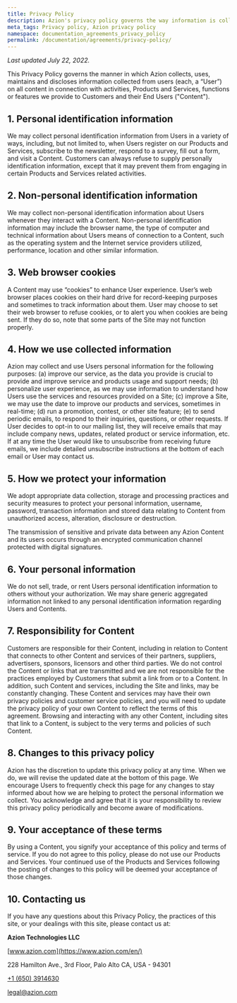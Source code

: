 ```yaml
---
title: Privacy Policy
description: Azion's privacy policy governs the way information is collected, stored and disseminated.
meta_tags: Privacy policy, Azion privacy policy
namespace: documentation_agreements_privacy_policy
permalink: /documentation/agreements/privacy-policy/
---
```


_Last updated July 22, 2022._

This Privacy Policy governs the manner in which Azion collects, uses, maintains and discloses information collected from users (each, a “User”) on all content in connection with activities, Products and Services, functions or features we provide to Customers and their End Users ("Content").

## 1. Personal identification information

We may collect personal identification information from Users in a variety of ways, including, but not limited to, when Users register on our Products and Services, subscribe to the newsletter, respond to a survey, fill out a form, and visit a Content. Customers can always refuse to supply personally identification information, except that it may prevent them from engaging in certain Products and Services related activities.

## 2. Non-personal identification information

We may collect non-personal identification information about Users whenever they interact with a Content. Non-personal identification information may include the browser name, the type of computer and technical information about Users means of connection to a Content, such as the operating system and the Internet service providers utilized, performance, location and other similar information.

## 3. Web browser cookies

A Content may use “cookies” to enhance User experience. User’s web browser places cookies on their hard drive for record-keeping purposes and sometimes to track information about them. User may choose to set their web browser to refuse cookies, or to alert you when cookies are being sent. If they do so, note that some parts of the Site may not function properly.

## 4. How we use collected information

Azion may collect and use Users personal information for the following purposes: (a) improve our service, as the data you provide is crucial to provide and improve service and products usage and support needs; (b) personalize user experience, as we may use information to understand how Users use the services and resources provided on a Site; (c) improve a Site, we may use the date to improve our products and services, sometimes in real-time; (d) run a promotion, contest, or other site feature; (e) to send periodic emails, to respond to their inquiries, questions, or other requests. If User decides to opt-in to our mailing list, they will receive emails that may include company news, updates, related product or service information, etc. If at any time the User would like to unsubscribe from receiving future emails, we include detailed unsubscribe instructions at the bottom of each email or User may contact us.

## 5. How we protect your information

We adopt appropriate data collection, storage and processing practices and security measures to protect your personal information, username, password, transaction information and stored data relating to Content from unauthorized access, alteration, disclosure or destruction.

The transmission of sensitive and private data between any Azion Content and its users occurs through an encrypted communication channel protected with digital signatures.

## 6. Your personal information

We do not sell, trade, or rent Users personal identification information to others without your authorization. We may share generic aggregated information not linked to any personal identification information regarding Users and Contents.

## 7. Responsibility for Content

Customers are responsible for their Content, including in relation to Content that connects to other Content and services of their partners, suppliers, advertisers, sponsors, licensors and other third parties. We do not control the Content or links that are transmitted and we are not responsible for the practices employed by Customers that submit a link from or to a Content. In addition, such Content and services, including the Site and links, may be constantly changing. These Content and services may have their own privacy policies and customer service policies, and you will need to update the privacy policy of your own Content to reflect the terms of this agreement. Browsing and interacting with any other Content, including sites that link to a Content, is subject to the very terms and policies of such Content.

## 8. Changes to this privacy policy

Azion has the discretion to update this privacy policy at any time. When we do, we will revise the updated date at the bottom of this page. We encourage Users to frequently check this page for any changes to stay informed about how we are helping to protect the personal information we collect. You acknowledge and agree that it is your responsibility to review this privacy policy periodically and become aware of modifications.

## 9. Your acceptance of these terms

By using a Content, you signify your acceptance of this policy and terms of service. If you do not agree to this policy, please do not use our Products and Services. Your continued use of the Products and Services following the posting of changes to this policy will be deemed your acceptance of those changes.

## 10. Contacting us

If you have any questions about this Privacy Policy, the practices of this site, or your dealings with this site, please contact us at:

**Azion Technologies LLC**

[www.azion.com](https://www.azion.com/en/)

228 Hamilton Ave., 3rd Floor, Palo Alto CA, USA - 94301

[‭+1 (650) 3914630](callto:‭+16503914630)

[legal@azion.com](mailto:legal@azion.com)
